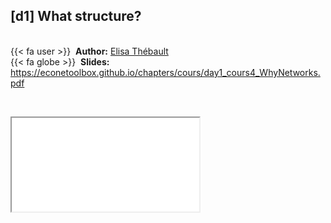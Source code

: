 
::: {.callout-note icon=true appearance="simple"}
## [d1] What structure? {.unnumbered}

<br />
{{< fa user >}} &nbsp;**Author:** [Elisa Thébault](https://iees-paris.fr/annuaire/thebault-elisa/)<br/>
{{< fa globe >}} &nbsp;**Slides:** <https://econetoolbox.github.io/chapters/cours/day1_cours4_WhyNetworks.pdf>
:::


<br />

<div class="container">
  <iframe class="responsive-iframe" src="cours/day1_cours4_WhyNetworks.pdf"></iframe>
</div> 

